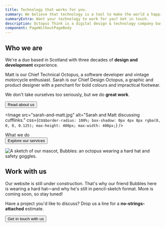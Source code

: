 ```yaml
---
title: Technology that works for you.
summary: We believe that technology is a tool to make the world a happier, fairer place. We build smart, inclusive, usable digital products to improve people'  s lives.
summaryExtra: Want your technology to work for you? Get in touch.
description: Octopus Think is a digital design & technology company based in Scotland. We specialise in accessible, inclusive design and smart React development.
component: PageWithoutPageBody
---
```




<Panel grid="auto 40rem">

<div>

## Who we are

We're a duo based in Scotland with three decades of **design and development** experience.

Matt is our Chief Technical Octopus, a software developer and vintage motorcycle enthusiast. Sarah is our Chief Design Octopus, a graphic and product designer with a penchant for bold colours and impractical footwear.

We don't take ourselves too seriously, but we do **great work**.

<Button minimal navigation to="/about/">
  Read about us
</Button>

</div>

<Image
  src="sarah-and-matt.jpg"
  alt="Sarah and Matt discussing cufflinks."
  css={css`
    border-radius: 100%;
    box-shadow: 0px 4px 8px rgba(0, 0, 0, 0.125);
    max-height: 400px;
    max-width: 400px;
  `}
/>

</Panel>

<Panel dark grid="1fr 1fr 1fr" gridSmall="1fr 1fr">

<div
  css={css`
    grid-column: 1 / -1;
    text-align: center;
    margin: 0;
  `}
>
  <Heading inverse level={2}>
    What we do
  </Heading>
</div>
<IllustratedPoint label="Strategy" illustration={StrategyIllustration} minimal />
<IllustratedPoint label="Visual design" illustration={VisualIllustration} minimal />
<IllustratedPoint label="Product design" illustration={ProductIllustration} minimal />

<IllustratedPoint label="Accessibility" illustration={AccessibilityIllustration} minimal />
<IllustratedPoint label="App development" illustration={AppIllustration} minimal />
<IllustratedPoint label="Web development" illustration={WebIllustration} minimal />



<div
  css={css`
    grid-column: 1 / -1;
    margin: 0 auto;
    max-width: max-content;
  `}
>
  <Button navigation primary to="/services/">
    Explore our services
  </Button>
</div>

</Panel>

<Panel grid="40rem auto">

<Image
  src="construction-sketch-transparent.png"
  alt="A sketch of our mascot, Bubbles: an octopus wearing a hard hat and safety goggles."
/>

<div
  css={css`
    align-self: center;
  `}
>

## Work with us

Our website is still under construction. That's why our friend Bubbles here is wearing a hard hat—and why he's still in pencil-sketch format. More is coming soon, so stay tuned!

Have a project you'd like to discuss? Drop us a line for a **no-strings-attached** estimate.

<Button minimal navigation to="/contact/">
  Get in touch with us
</Button>

</div>

</Panel>

